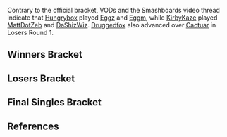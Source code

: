 {{SetGame|melee}}{{DISPLAYTITLE:Apex 2012: ''Melee''}}
{{tabs game
|basepage=Apex/2012
|melee=true
|brawl=true
|64=true
}}
{{tabs static
|name1=Overview
|link1=Apex/2012/Melee
|name2=Singles Bracket
|link2=Apex/2012/Melee/Singles Bracket
|name3=Doubles Bracket
|link3=Apex/2012/Melee/Doubles Bracket
|This=2
}}

Contrary to the official bracket, VODs and the Smashboards video thread indicate that [[Hungrybox]] played [[Eggz]] and [[Eggm]], while [[KirbyKaze]] played [[MattDotZeb]] and [[DaShizWiz]]. [[Druggedfox]] also advanced over [[Cactuar]] in Losers Round 1.

==Winners Bracket==
{{64DEWBracketA
|tourneylink=Apex/2012/Melee
|tourneyname=Apex 2012
|r1m1p1=Armada |r1m1p1flag=se |r1m1p1score={{win}} |r1m1win=1
|r1m1p2=Stabbedbyanipple |r1m1p2flag=us |r1m1p2score=
|r1m2p1=Bladewise |r1m2p1flag=us |r1m2p1score= |r1m2win=2
|r1m2p2=S2J |r1m2p2flag=us |r1m2p2score={{win}}
|r1m3p1=Plup |r1m3p1flag=us |r1m3p1score= |r1m3win=2
|r1m3p2=Reno |r1m3p2flag=us |r1m3p2score={{win}}

|r1m4p1=VaNz |r1m4p1flag=us |r1m4p1score=2 |r1m4win=1
|r1m4p2=Cyrain |r1m4p2flag=us |r1m4p2score=0
|r1m4p1char1=peach |r1m4p2char1=fox |r1m4p1stock1=2 |r1m4p2stock1=0 |r1m4win1=1 |r1m4stage1=Battlefield
|r1m4p1char2=peach |r1m4p2char2=fox |r1m4p1stock2=1 |r1m4p2stock2=0 |r1m4win2=1 |r1m4stage2=Battlefield
|r1m4details={{BracketMatchDetails|preview=|lrthread=|interview=|recap=|comment=|live=|vod=https://youtu.be/39dqirx8vP8}}

|r1m5p1=Shroomed |r1m5p1flag=us |r1m5p1score=2 |r1m5win=1
|r1m5p2=Teczero |r1m5p2flag=us |r1m5p2score=0
|r1m5p1char1=doc |r1m5p2char1=sheik |r1m5p1stock1=2 |r1m5p2stock1=0 |r1m5win1=1 |r1m5stage1=Yoshi's Story
|r1m5p1char2=doc |r1m5p2char2=sheik |r1m5p1stock2=1 |r1m5p2stock2=0 |r1m5win2=1 |r1m5stage2=Dream Land
|r1m5details={{BracketMatchDetails|preview=|lrthread=|interview=|recap=|comment=|live=|vod=https://youtu.be/gkNNPj_M_Ec}}

|r1m6p1=Azen |r1m6p1flag=us |r1m6p1score=1 |r1m6win=2
|r1m6p2=IB |r1m6p2flag=ca |r1m6p2score=2
|r1m6p1char1= |r1m6p2char1= |r1m6p1stock1= |r1m6p2stock1= |r1m6win1=2 |r1m6stage1=Unknown
|r1m6p1char2=sheik |r1m6p2char2=marth |r1m6p1stock2=1 |r1m6p2stock2=0 |r1m6win2=1 |r1m6stage2=Pokémon Stadium
|r1m6p1char3=sheik |r1m6p2char3=falco |r1m6p1stock3=0 |r1m6p2stock3=2 |r1m6win3=2 |r1m6stage3=Fountain of Dreams
|r1m6details={{BracketMatchDetails|preview=|lrthread=|interview=|recap=|comment=First game was not recorded.|live=|vod=https://youtu.be/oRa4fphzYJk}}

|r1m7p1=Linguini |r1m7p1flag=us |r1m7p1score=0 |r1m7win=2
|r1m7p2=KoreanDJ |r1m7p2flag=us |r1m7p2score=2
|r1m7p1char1=ganon |r1m7p2char1=sheik |r1m7p1stock1=0 |r1m7p2stock1=1 |r1m7win1=2 |r1m7stage1=Battlefield
|r1m7p1char2=ganon |r1m7p2char2=sheik |r1m7p1stock2=0 |r1m7p2stock2=1 |r1m7win2=2 |r1m7stage2=Yoshi's Story
|r1m7details={{BracketMatchDetails|preview=|lrthread=|interview=|recap=|comment=|live=|vod=https://youtu.be/1-zg6PgSheY}}

|r1m8p1=Axe |r1m8p1flag=us |r1m8p1score=1 |r1m8win=2
|r1m8p2=StricNYN3 |r1m8p2flag=us |r1m8p2score=2
|r1m8p1char1=pikachu |r1m8p2char1=falco |r1m8p1stock1=0 |r1m8p2stock1=1 |r1m8win1=2 |r1m8stage1=Battlefield
|r1m8p1char2=pikachu |r1m8p2char2=falco |r1m8p1stock2=2 |r1m8p2stock2=0 |r1m8win2=1 |r1m8stage2=Dream Land
|r1m8p1char3=pikachu |r1m8p2char3=falco |r1m8p1stock3=0 |r1m8p2stock3=2 |r1m8win3=2 |r1m8stage3=Battlefield
|r1m8details={{BracketMatchDetails|preview=|lrthread=|interview=|recap=|comment=|live=|vod=https://youtu.be/JbnexJgv0Vg|vod2=https://youtu.be/Q4Qgk0bPDb4}}

|r1m9p1=SFAT |r1m9p1flag=us |r1m9p1score={{win}} |r1m9win=1
|r1m9p2=Ravenlord |r1m9p2flag= |r1m9p2score=
|r1m10p1=ChuDat |r1m10p1flag=us |r1m10p1score={{win}} |r1m10win=1
|r1m10p2=th0rn |r1m10p2flag=us |r1m10p2score=

|r1m11p1=Westballz |r1m11p1flag=us |r1m11p1score=1 |r1m11win=2
|r1m11p2=Silent Wolf |r1m11p2flag=us |r1m11p2score=2
|r1m11p1char1=falco |r1m11p2char1=fox |r1m11p1stock1=1 |r1m11p2stock1=0 |r1m11win1=1 |r1m11stage1=Yoshi's Story
|r1m11p1char2=falco |r1m11p2char2=fox |r1m11p1stock2=0 |r1m11p2stock2=2 |r1m11win2=2 |r1m11stage2=Yoshi's Story
|r1m11p1char3=falco |r1m11p2char3=fox |r1m11p1stock3=0 |r1m11p2stock3=2 |r1m11win3=2 |r1m11stage3=Dream Land
|r1m11details={{BracketMatchDetails|preview=|lrthread=|interview=|recap=|comment=|live=|vod=https://youtu.be/mLlhtE5JFWs}}

|r1m12p1=Dr. PeePee |r1m12p1flag=us |r1m12p1score={{win}} |r1m12win=1
|r1m12p2=Zoso |r1m12p2flag=us |r1m12p2score=

|r1m13p1=Mew2King |r1m13p1flag=us |r1m13p1score=2 |r1m13win=1
|r1m13p2=Ambix |r1m13p2flag=us |r1m13p2score=0
|r1m13p1char1=marth |r1m13p2char1=peach |r1m13p1stock1=2 |r1m13p2stock1=0 |r1m13win1=1 |r1m13stage1=Fountain of Dreams
|r1m13p1char2=sheik |r1m13p2char2=peach |r1m13p1stock2=3 |r1m13p2stock2=0 |r1m13win2=1 |r1m13stage2=Final Destination
|r1m13details={{BracketMatchDetails|preview=|lrthread=|interview=|recap=|comment=|live=|vod=https://youtu.be/yl_LNzs2Y4Q}}

|r1m14p1=Leffen |r1m14p1flag=se |r1m14p1score=2 |r1m14win=1
|r1m14p2=Darrell |r1m14p2flag=us |r1m14p2score=0
|r1m14p1char1=fox |r1m14p2char1=samus |r1m14p1stock1= |r1m14p2stock1= |r1m14win1=1 |r1m14stage1=Unknown
|r1m14p1char2=fox |r1m14p2char2=samus |r1m14p1stock2=1 |r1m14p2stock2=0 |r1m14win2=1 |r1m14stage2=Dream Land
|r1m14details={{BracketMatchDetails|preview=|lrthread=|interview=|recap=|comment=First game was not recorded.|live=|vod=https://youtu.be/ZmSi1IvJm1I}}

|r1m15p1=Wobbles |r1m15p1flag=us |r1m15p1score={{win}} |r1m15win=1
|r1m15p2=Unknown522 |r1m15p2flag=ca |r1m15p2score=
|r1m16p1=Darc |r1m16p1flag=us |r1m16p1score={{win}} |r1m16win=1
|r1m16p2=HugS |r1m16p2flag=us |r1m16p2score=

|r1m17p1=Amsah |r1m17p1flag=nl |r1m17p1score={{win}} |r1m17win=1
|r1m17p2=Weon-X |r1m17p2flag=cl |r1m17p2score=
|r1m18p1=MacD |r1m18p1flag=us |r1m18p1score={{win}} |r1m18win=1
|r1m18p2=Swiftbass |r1m18p2flag=us |r1m18p2score=
|r1m19p1=Zhu |r1m19p1flag=us |r1m19p1score={{win}} |r1m19win=1
|r1m19p2=Vist |r1m19p2flag=us |r1m19p2score=
|r1m20p1=Redd |r1m20p1flag=us |r1m20p1score= |r1m20win=2
|r1m20p2=Hax |r1m20p2flag=us |r1m20p2score={{win}}

|r1m21p1=Hungrybox |r1m21p1flag=us |r1m21p1score=2 |r1m21win=1
|r1m21p2=Eggz |r1m21p2flag=us |r1m21p2score=0
|r1m21p1char1=jigglypuff |r1m21p2char1=fox |r1m21p1stock1=3 |r1m21p2stock1=0 |r1m21win1=1 |r1m21stage1=Battlefield
|r1m21p1char2=jigglypuff |r1m21p2char2=fox |r1m21p1stock2=3 |r1m21p2stock2=0 |r1m21win2=1 |r1m21stage2=Yoshi's Story
|r1m21details={{BracketMatchDetails|preview=|lrthread=|interview=|recap=|comment=|live=|vod=https://youtu.be/iaXEtzDDGzs}}

|r1m22p1=Eggm |r1m22p1flag=us |r1m22p1score={{win}} |r1m22win=1
|r1m22p2=Tang |r1m22p2flag=us |r1m22p2score=

|r1m23p1=HBK |r1m23p1flag=us |r1m23p1score=1 |r1m23win=2
|r1m23p2=DaShizWiz |r1m23p2flag=us |r1m23p2score=2
|r1m23p1char1=marth |r1m23p2char1=falco |r1m23p1stock1=1 |r1m23p2stock1=0 |r1m23win1=1 |r1m23stage1=Fountain of Dreams
|r1m23p1char2=marth |r1m23p2char2=falco |r1m23p1stock2=0 |r1m23p2stock2=1 |r1m23win2=2 |r1m23stage2=Pokémon Stadium
|r1m23p1char3=marth |r1m23p2char3=falco |r1m23p1stock3=0 |r1m23p2stock3=1 |r1m23win3=2 |r1m23stage3=Final Destination
|r1m23details={{BracketMatchDetails|preview=|lrthread=|interview=|recap=|comment=|live=|vod=https://youtu.be/YW1IucF8kX4}}

|r1m24p1=KirbyKaze |r1m24p1flag=ca |r1m24p1score={{win}} |r1m24win=1
|r1m24p2=MattDotZeb |r1m24p2flag=us |r1m24p2score=

|r1m25p1=Jman |r1m25p1flag=us |r1m25p1score= |r1m25win=2
|r1m25p2=Chillindude |r1m25p2flag=us |r1m25p2score={{win}}

|r1m26p1=Kage |r1m26p1flag=ca |r1m26p1score=2 |r1m26win=1
|r1m26p2=PC Chris |r1m26p2flag=us |r1m26p2score=1
|r1m26p1char1=ganon |r1m26p2char1=fox |r1m26p1stock1=2 |r1m26p2stock1=0 |r1m26win1=1 |r1m26stage1=Dream Land
|r1m26p1char2=ganon |r1m26p2char2=fox |r1m26p1stock2=0 |r1m26p2stock2=3 |r1m26win2=2 |r1m26stage2=Pokémon Stadium
|r1m26p1char3=ganon |r1m26p2char3=fox |r1m26p1stock3=2 |r1m26p2stock3=0 |r1m26win3=1 |r1m26stage3=Yoshi's Story
|r1m26details={{BracketMatchDetails|preview=|lrthread=|interview=|recap=|comment=|live=|vod=https://youtu.be/QunSvxDx9H4}}

|r1m27p1=Lovage |r1m27p1flag=us |r1m27p1score=2 |r1m27win=1
|r1m27p2=Druggedfox |r1m27p2flag=us |r1m27p2score=1
|r1m27p1char1=fox |r1m27p2char1=fox |r1m27p1stock1=0 |r1m27p2stock1=1 |r1m27win1=2 |r1m27stage1=Yoshi's Story
|r1m27p1char2=fox |r1m27p2char2=fox |r1m27p1stock2=2 |r1m27p2stock2=0 |r1m27win2=1 |r1m27stage2=Pokémon Stadium
|r1m27p1char3=fox |r1m27p2char3=fox |r1m27p1stock3=3 |r1m27p2stock3=0 |r1m27win3=1 |r1m27stage3=Battlefield
|r1m27details={{BracketMatchDetails|preview=|lrthread=|interview=|recap=|comment=|live=|vod=https://youtu.be/aAOjF1MMOLY}}

|r1m28p1=Javi |r1m28p1flag=mx |r1m28p1score=2 |r1m28win=1
|r1m28p2=Cactuar |r1m28p2flag=us |r1m28p2score=1
|r1m28p1char1=fox |r1m28p2char1=marth |r1m28p1stock1=0 |r1m28p2stock1=1 |r1m28win1=2 |r1m28stage1=Fountain of Dreams
|r1m28p1char2=fox |r1m28p2char2=marth |r1m28p1stock2=3 |r1m28p2stock2=0 |r1m28win2=1 |r1m28stage2=Pokémon Stadium
|r1m28p1char3=fox |r1m28p2char3=fox |r1m28p1stock3=1 |r1m28p2stock3=0 |r1m28win3=1 |r1m28stage3=Dream Land
|r1m28details={{BracketMatchDetails|preview=|lrthread=|interview=|recap=|comment=|live=|vod=https://youtu.be/M6iU6WiSaNc}}

|r1m29p1=Tope |r1m29p1flag=us |r1m29p1score=2 |r1m29win=1
|r1m29p2=Tai |r1m29p2flag=us |r1m29p2score=1
|r1m29p1char1=sheik |r1m29p2char1=marth |r1m29p1stock1=0 |r1m29p2stock1=1 |r1m29win1=2 |r1m29stage1=Fountain of Dreams
|r1m29p1char2=sheik |r1m29p2char2=marth |r1m29p1stock2=1 |r1m29p2stock2=0 |r1m29win2=1 |r1m29stage2=Fountain of Dreams
|r1m29p1char3=sheik |r1m29p2char3=marth |r1m29p1stock3=3 |r1m29p2stock3=0 |r1m29win3=1 |r1m29stage3=Yoshi's Story
|r1m29details={{BracketMatchDetails|preview=|lrthread=|interview=|recap=|comment=|live=|vod=https://youtu.be/ryhMd_R_dxQ}}

|r1m30p1=Colbol |r1m30p1flag=us |r1m30p1score= |r1m30win=2
|r1m30p2=PewPewU |r1m30p2flag=us |r1m30p2score={{win}}
|r1m31p1=Sol |r1m31p1flag=us |r1m31p1score= |r1m31win=2
|r1m31p2=Ice |r1m31p2flag=de |r1m31p2score={{win}}
|r1m32p1=Mango |r1m32p1flag=us |r1m32p1score={{win}} |r1m32win=1
|r1m32p2=Vudujin |r1m32p2flag=us |r1m32p2score=

|r2m1p1=Armada |r2m1p1flag=se |r2m1p1score=2 |r2m1win=1
|r2m1p2=S2J |r2m1p2flag=us |r2m1p2score=0
|r2m1p1char1=peach |r2m1p2char1=cf |r2m1p1stock1=1 |r2m1p2stock1=0 |r2m1win1=1 |r2m1stage1=Dream Land
|r2m1p1char2=peach |r2m1p2char2=cf |r2m1p1stock2=3 |r2m1p2stock2=0 |r2m1win2=1 |r2m1stage2=Battlefield
|r2m1details={{BracketMatchDetails|preview=|lrthread=|interview=|recap=|comment=|live=|vod=https://youtu.be/c3YJpIH63cc}}

|r2m2p1=Reno |r2m2p1flag=us |r2m2p1score= |r2m2win=2
|r2m2p2=VaNz |r2m2p2flag=us |r2m2p2score={{win}}

|r2m3p1=Shroomed |r2m3p1flag=us |r2m3p1score=2 |r2m3win=1
|r2m3p2=IB |r2m3p2flag=ca |r2m3p2score=0
|r2m3p1char1=doc |r2m3p2char1=marth |r2m3p1stock1=2 |r2m3p2stock1=0 |r2m3win1=1 |r2m3stage1=Yoshi's Story
|r2m3p1char2=doc |r2m3p2char2=marth |r2m3p1stock2=2 |r2m3p2stock2=0 |r2m3win2=1 |r2m3stage2=Yoshi's Story
|r2m3details={{BracketMatchDetails|preview=|lrthread=|interview=|recap=|comment=|live=|vod=https://youtu.be/Lz3YXlYQVtg}}

|r2m4p1=KoreanDJ |r2m4p1flag=us |r2m4p1score=2 |r2m4win=1
|r2m4p2=StricNYN3 |r2m4p2flag=us |r2m4p2score=0
|r2m4p1char1=marth |r2m4p2char1=falco |r2m4p1stock1=1 |r2m4p2stock1=0 |r2m4win1=1 |r2m4stage1=Battlefield
|r2m4p1char2=marth |r2m4p2char2=falco |r2m4p1stock2=2 |r2m4p2stock2=0 |r2m4win2=1 |r2m4stage2=Yoshi's Story
|r2m4details={{BracketMatchDetails|preview=|lrthread=|interview=|recap=|comment=|live=|vod=https://youtu.be/qgUP2rCRBM0}}

|r2m5p1=SFAT |r2m5p1flag=us |r2m5p1score=2 |r2m5win=1
|r2m5p2=ChuDat |r2m5p2flag=us |r2m5p2score=1
|r2m5p1char1=fox |r2m5p2char1=ic |r2m5p1stock1=0 |r2m5p2stock1=1 |r2m5win1=2 |r2m5stage1=Dream Land
|r2m5p1char2=fox |r2m5p2char2=ic |r2m5p1stock2=2 |r2m5p2stock2=0 |r2m5win2=1 |r2m5stage2=Dream Land
|r2m5p1char3=fox |r2m5p2char3=ic |r2m5p1stock3=1 |r2m5p2stock3=0 |r2m5win3=1 |r2m5stage3=Pokémon Stadium
|r2m5details={{BracketMatchDetails|preview=|lrthread=|interview=|recap=|comment=|live=|vod=https://youtu.be/ZzNHQfg-7bI}}

|r2m6p1=Silent Wolf |r2m6p1flag=us |r2m6p1score=0 |r2m6win=2
|r2m6p2=Dr. PeePee |r2m6p2flag=us |r2m6p2score=2
|r2m6p1char1=fox |r2m6p2char1=falco |r2m6p1stock1=0 |r2m6p2stock1=1 |r2m6win1=2 |r2m6stage1=Yoshi's Story
|r2m6p1char2=fox |r2m6p2char2=falco |r2m6p1stock2=0 |r2m6p2stock2=2 |r2m6win2=2 |r2m6stage2=Yoshi's Story
|r2m6details={{BracketMatchDetails|preview=|lrthread=|interview=|recap=|comment=|live=|vod=https://youtu.be/xsD6YkvfIlc}}

|r2m7p1=Mew2King |r2m7p1flag=us |r2m7p1score=2 |r2m7win=1
|r2m7p2=Leffen |r2m7p2flag=se |r2m7p2score=1
|r2m7p1char1=sheik |r2m7p2char1=fox |r2m7p1stock1=0 |r2m7p2stock1=1 |r2m7win1=2 |r2m7stage1=Yoshi's Story
|r2m7p1char2=marth |r2m7p2char2=fox |r2m7p1stock2=2 |r2m7p2stock2=0 |r2m7win2=1 |r2m7stage2=Fountain of Dreams
|r2m7p1char3=sheik |r2m7p2char3=fox |r2m7p1stock3=1 |r2m7p2stock3=0 |r2m7win3=1 |r2m7stage3=Dream Land
|r2m7details={{BracketMatchDetails|preview=|lrthread=|interview=|recap=|comment=|live=|vod=https://youtu.be/-Ty9RgrjXsk}}

|r2m8p1=Wobbles |r2m8p1flag=us |r2m8p1score=2 |r2m8win=1
|r2m8p2=Darc |r2m8p2flag=us |r2m8p2score=1
|r2m8p1char1=ic |r2m8p2char1=jigglypuff |r2m8p1stock1=0 |r2m8p2stock1=1 |r2m8win1=2 |r2m8stage1=Fountain of Dreams
|r2m8p1char2=ic |r2m8p2char2=jigglypuff |r2m8p1stock2=2 |r2m8p2stock2=0 |r2m8win2=1 |r2m8stage2=Final Destination
|r2m8p1char3=ic |r2m8p2char3=jigglypuff |r2m8p1stock3=1 |r2m8p2stock3=0 |r2m8win3=1 |r2m8stage3=Dream Land
|r2m8details={{BracketMatchDetails|preview=|lrthread=|interview=|recap=|comment=|live=|vod=https://youtu.be/2yOIH5qvDW4}}

|r2m9p1=Amsah |r2m9p1flag=nl |r2m9p1score=0 |r2m9win=2
|r2m9p2=MacD |r2m9p2flag=us |r2m9p2score=2
|r2m9p1char1=sheik |r2m9p2char1=peach |r2m9p1stock1=0 |r2m9p2stock1=1 |r2m9win1=2 |r2m9stage1=Yoshi's Story
|r2m9p1char2=sheik |r2m9p2char2=peach |r2m9p1stock2=0 |r2m9p2stock2=1 |r2m9win2=2 |r2m9stage2=Pokémon Stadium
|r2m9details={{BracketMatchDetails|preview=|lrthread=|interview=|recap=|comment=|live=|vodgame1=https://youtu.be/ZtSqoA70MvM|vodgame2=https://youtu.be/AfMmIWDHqJw}}

|r2m10p1=Zhu |r2m10p1flag=us |r2m10p1score=2 |r2m10win=1
|r2m10p2=Hax |r2m10p2flag=us |r2m10p2score=1
|r2m10p1char1=falco |r2m10p2char1=cf |r2m10p1stock1=0 |r2m10p2stock1=1 |r2m10win1=2 |r2m10stage1=Battlefield
|r2m10p1char2=falco |r2m10p2char2=cf |r2m10p1stock2=1 |r2m10p2stock2=0 |r2m10win2=1 |r2m10stage2=Battlefield
|r2m10p1char3=falco |r2m10p2char3=cf |r2m10p1stock3=2 |r2m10p2stock3=0 |r2m10win3=1 |r2m10stage3=Battlefield
|r2m10details={{BracketMatchDetails|preview=|lrthread=|interview=|recap=|comment=|live=|vod=https://youtu.be/uQOWgoakee8|vod2=https://youtu.be/epIs-cukUyI}}

|r2m11p1=Hungrybox |r2m11p1flag=us |r2m11p1score={{win}} |r2m11win=1
|r2m11p2=Eggm |r2m11p2flag=us |r2m11p2score=

|r2m12p1=DaShizWiz |r2m12p1flag=us |r2m12p1score=0 |r2m12win=2
|r2m12p2=KirbyKaze |r2m12p2flag=ca |r2m12p2score=2
|r2m12p1char1=falco |r2m12p2char1=sheik |r2m12p1stock1=0 |r2m12p2stock1=1 |r2m12win1=2 |r2m12stage1=Yoshi's Story
|r2m12p1char2=falco |r2m12p2char2=sheik |r2m12p1stock2=0 |r2m12p2stock2=3 |r2m12win2=2 |r2m12stage2=Pokémon Stadium
|r2m12details={{BracketMatchDetails|preview=|lrthread=|interview=|recap=|comment=|live=|vod=https://youtu.be/bVLdAK2p2c8}}

|r2m13p1=Chillindude |r2m13p1flag=us |r2m13p1score=2 |r2m13win=1
|r2m13p2=Kage |r2m13p2flag=ca |r2m13p2score=0
|r2m13p1char1=fox |r2m13p2char1=ganon |r2m13p1stock1=1 |r2m13p2stock1=0 |r2m13win1=1 |r2m13stage1=Battlefield
|r2m13p1char2=fox |r2m13p2char2=ganon |r2m13p1stock2=2 |r2m13p2stock2=0 |r2m13win2=1 |r2m13stage2=Battlefield
|r2m13details={{BracketMatchDetails|preview=|lrthread=|interview=|recap=|comment=|live=|vod=https://youtu.be/LZWYY5aTmQI}}

|r2m14p1=Lovage |r2m14p1flag=us |r2m14p1score=2 |r2m14win=1
|r2m14p2=Javi |r2m14p2flag=mx |r2m14p2score=0
|r2m14p1char1=fox |r2m14p2char1=fox |r2m14p1stock1=1 |r2m14p2stock1=0 |r2m14win1=1 |r2m14stage1=Yoshi's Story
|r2m14p1char2=fox |r2m14p2char2=fox |r2m14p1stock2=2 |r2m14p2stock2=0 |r2m14win2=1 |r2m14stage2=Dream Land
|r2m14details={{BracketMatchDetails|preview=|lrthread=|interview=|recap=|comment=|live=|vod=https://youtu.be/_C9i7aQDW-0}}

|r2m15p1=Tope |r2m15p1flag=us |r2m15p1score={{win}} |r2m15win=1
|r2m15p2=PewPewU |r2m15p2flag=us |r2m15p2score=

|r2m16p1=Ice |r2m16p1flag=de |r2m16p1score=0 |r2m16win=2
|r2m16p2=Mango |r2m16p2flag=us |r2m16p2score=2
|r2m16p1char1=marth |r2m16p2char1=falco |r2m16p1stock1=0 |r2m16p2stock1=2 |r2m16win1=2 |r2m16stage1=Yoshi's Story
|r2m16p1char2=marth |r2m16p2char2=falco |r2m16p1stock2=0 |r2m16p2stock2=1 |r2m16win2=2 |r2m16stage2=Yoshi's Story
|r2m16details={{BracketMatchDetails|preview=|lrthread=|interview=|recap=|comment=|live=|vod=https://youtu.be/UFtwcZU2LxY}}

|r3m1p1=Armada |r3m1p1flag=se |r3m1p1score=2 |r3m1win=1
|r3m1p2=VaNz |r3m1p2flag=us |r3m1p2score=1
|r3m1p1char1=peach |r3m1p2char1=peach |r3m1p1stock1=0 |r3m1p2stock1=1 |r3m1win1=2 |r3m1stage1=Dream Land
|r3m1p1char2=peach |r3m1p2char2=peach |r3m1p1stock2=1 |r3m1p2stock2=0 |r3m1win2=1 |r3m1stage2=Battlefield
|r3m1p1char3=peach |r3m1p2char3=peach |r3m1p1stock3=3 |r3m1p2stock3=0 |r3m1win3=1 |r3m1stage3=Final Destination
|r3m1details={{BracketMatchDetails|preview=|lrthread=|interview=|recap=|comment=|live=|vod=https://youtu.be/giPI3zU0kAs|vod2=https://youtu.be/hsR67O-D1-Q}}

|r3m2p1=Shroomed |r3m2p1flag=us |r3m2p1score=2 |r3m2win=1
|r3m2p2=KoreanDJ |r3m2p2flag=us |r3m2p2score=0
|r3m2p1char1=doc |r3m2p2char1=marth |r3m2p1stock1=2 |r3m2p2stock1=0 |r3m2win1=1 |r3m2stage1=Final Destination
|r3m2p1char2=doc |r3m2p2char2=sheik |r3m2p1stock2=1 |r3m2p2stock2=0 |r3m2win2=1 |r3m2stage2=Yoshi's Story
|r3m2details={{BracketMatchDetails|preview=|lrthread=|interview=|recap=|comment=|live=|vod=https://youtu.be/08OdMvPe-Kk}}

|r3m3p1=SFAT |r3m3p1flag=us |r3m3p1score=0 |r3m3win=2
|r3m3p2=Dr. PeePee |r3m3p2flag=us |r3m3p2score=2
|r3m3p1char1=fox |r3m3p2char1=falco |r3m3p1stock1=0 |r3m3p2stock1=2 |r3m3win1=2 |r3m3stage1=Fountain of Dreams
|r3m3p1char2=fox |r3m3p2char2=falco |r3m3p1stock2=0 |r3m3p2stock2=2 |r3m3win2=2 |r3m3stage2=Fountain of Dreams
|r3m3details={{BracketMatchDetails|preview=|lrthread=|interview=|recap=|comment=|live=|vod=https://youtu.be/1qtg-RPITsQ}}

|r3m4p1=Mew2King |r3m4p1flag=us |r3m4p1score=0 |r3m4win=2
|r3m4p2=Wobbles |r3m4p2flag=us |r3m4p2score=2
|r3m4p1char1=fox |r3m4p2char1=ic |r3m4p1stock1=0 |r3m4p2stock1=2 |r3m4win1=2 |r3m4stage1=Final Destination
|r3m4p1char2=peach |r3m4p2char2=ic |r3m4p1stock2=0 |r3m4p2stock2=1 |r3m4win2=2 |r3m4stage2=Final Destination
|r3m4details={{BracketMatchDetails|preview=|lrthread=|interview=|recap=|comment=|live=|vod=https://youtu.be/nlE22Gk_bl0}}

|r3m5p1=MacD |r3m5p1flag=us |r3m5p1score=2 |r3m5win=1
|r3m5p2=Zhu |r3m5p2flag=us |r3m5p2score=1
|r3m5p1char1=peach |r3m5p2char1=fox |r3m5p1stock1=1 |r3m5p2stock1=0 |r3m5win1=1 |r3m5stage1=Yoshi's Story
|r3m5p1char2=peach |r3m5p2char2=fox |r3m5p1stock2=0 |r3m5p2stock2=1 |r3m5win2=2 |r3m5stage2=Battlefield
|r3m5p1char3=peach |r3m5p2char3=fox |r3m5p1stock3=1 |r3m5p2stock3=0 |r3m5win3=1 |r3m5stage3=Fountain of Dreams
|r3m5details={{BracketMatchDetails|preview=|lrthread=|interview=|recap=|comment=|live=|vod=https://youtu.be/yoeeZJjeK0o}}

|r3m6p1=Hungrybox |r3m6p1flag=us |r3m6p1score=1 |r3m6win=2
|r3m6p2=KirbyKaze |r3m6p2flag=ca |r3m6p2score=2
|r3m6p1char1=jigglypuff |r3m6p2char1=sheik |r3m6p1stock1=0 |r3m6p2stock1=1 |r3m6win1=2 |r3m6stage1=Final Destination
|r3m6p1char2=jigglypuff |r3m6p2char2=sheik |r3m6p1stock2=2 |r3m6p2stock2=0 |r3m6win2=1 |r3m6stage2=Dream Land
|r3m6p1char3=jigglypuff |r3m6p2char3=sheik |r3m6p1stock3=0 |r3m6p2stock3=2 |r3m6win3=2 |r3m6stage3=Battlefield
|r3m6details={{BracketMatchDetails|preview=|lrthread=|interview=|recap=|comment=|live=|vodgame1=https://youtu.be/KNskQypmNk8|vodgame2=https://youtu.be/J1_oJSSyrMM|vodgame3=https://youtu.be/i9EqbCZAtrA}}

|r3m7p1=Chillindude |r3m7p1flag=us |r3m7p1score=0 |r3m7win=2
|r3m7p2=Lovage |r3m7p2flag=us |r3m7p2score=2
|r3m7p1char1=fox |r3m7p2char1=fox |r3m7p1stock1=0 |r3m7p2stock1=2 |r3m7win1=2 |r3m7stage1=Dream Land
|r3m7p1char2=fox |r3m7p2char2=fox |r3m7p1stock2=0 |r3m7p2stock2=1 |r3m7win2=2 |r3m7stage2=Pokémon Stadium
|r3m7details={{BracketMatchDetails|preview=|lrthread=|interview=|recap=|comment=|live=|vod=https://youtu.be/Yolml_57aVw}}

|r3m8p1=Tope |r3m8p1flag=us |r3m8p1score=0 |r3m8win=2
|r3m8p2=Mango |r3m8p2flag=us |r3m8p2score=2
|r3m8p1char1=sheik |r3m8p2char1=falco |r3m8p1stock1=0 |r3m8p2stock1=2 |r3m8win1=2 |r3m8stage1=Dream Land
|r3m8p1char2=sheik |r3m8p2char2=falco |r3m8p1stock2=0 |r3m8p2stock2=2 |r3m8win2=2 |r3m8stage2=Dream Land
|r3m8details={{BracketMatchDetails|preview=|lrthread=|interview=|recap=|comment=|live=|vod=https://youtu.be/QFAHHNIhNec}}

|r4m1p1=Armada |r4m1p1flag=se |r4m1p1score=2
|r4m1p2=Shroomed |r4m1p2flag=us |r4m1p2score=1
|r4m1win=1
|r4m1p1char1=peach |r4m1p2char1=dr mario |r4m1p1stock1=2 |r4m1p2stock1=0 |r4m1win1=1 |r4m1stage1=Battlefield
|r4m1p1char2=peach |r4m1p2char2=dr mario |r4m1p1stock2=0 |r4m1p2stock2=1 |r4m1win2=2 |r4m1stage2=Pokémon Stadium
|r4m1p1char3=peach |r4m1p2char3=dr mario |r4m1p1stock3=1 |r4m1p2stock3=0 |r4m1win3=1 |r4m1stage3=Final Destination
|r4m1finished=true
|r4m1details={{BracketMatchDetails|vod=https://www.youtube.com/watch?v=oNfmToIOZZo}}

|r4m2p1=Dr. PeePee |r4m2p1flag=us |r4m2p1score=2
|r4m2p2=Wobbles |r4m2p2flag=us |r4m2p2score=0
|r4m2win=1
|r4m2p1char1=falco |r4m2p2char1=ice climbers |r4m2p1stock1=2 |r4m2p2stock1=0 |r4m2win1=1 |r4m2stage1=Final Destination
|r4m2p1char2=falco |r4m2p2char2=ice climbers |r4m2p1stock2=3 |r4m2p2stock2=0 |r4m2win2=1 |r4m2stage2=Fountain of Dreams
|r4m2finished=true
|r4m2details={{BracketMatchDetails|vod=https://www.youtube.com/watch?v=yAEXnj2B0dc}}

|r4m3p1=MacD |r4m3p1flag=us |r4m3p1score=1
|r4m3p2=KirbyKaze |r4m3p2flag=ca |r4m3p2score=2
|r4m3win=2
|r4m3p1char1=peach |r4m3p2char1=sheik |r4m3p1stock1=1 |r4m3p2stock1=0 |r4m3win1=1 |r4m3stage1=Final Destination
|r4m3p1char2=peach |r4m3p2char2=sheik |r4m3p1stock2=0 |r4m3p2stock2=2 |r4m3win2=2 |r4m3stage2=Final Destination
|r4m3p1char3=peach |r4m3p2char3=sheik |r4m3p1stock3=0 |r4m3p2stock3=2 |r4m3win3=2 |r4m3stage3=Yoshi's Story
|r4m3finished=true
|r4m3details={{BracketMatchDetails|vod=https://www.youtube.com/watch?v=vzYICkmoLYk}}

|r4m4p1=Lovage |r4m4p1flag=us |r4m4p1score=
|r4m4p2=Mango |r4m4p2flag=us |r4m4p2score={{win}}
|r4m4win=2

|r5m1p1=Armada |r5m1p1flag=se |r5m1p1score=3
|r5m1p2=Dr. PeePee |r5m1p2flag=us |r5m1p2score=1
|r5m1win=1
|r5m1p1char1=peach |r5m1p2char1=falco |r5m1p1stock1=2 |r5m1p2stock1=0 |r5m1win1=1 |r5m1stage1=Yoshi's Story
|r5m1p1char2=peach |r5m1p2char2=falco |r5m1p1stock2=0 |r5m1p2stock2=1 |r5m1win2=2 |r5m1stage2=Pokémon Stadium
|r5m1p1char3=peach |r5m1p2char3=falco |r5m1p1stock3=2 |r5m1p2stock3=0 |r5m1win3=1 |r5m1stage3=Final Destination
|r5m1p1char4=peach |r5m1p2char4=falco |r5m1p1stock4=1 |r5m1p2stock4=0 |r5m1win4=1 |r5m1stage4=Battlefield
|r5m1finished=true
|r5m1details={{BracketMatchDetails|vod=https://www.youtube.com/watch?v=yPqBxmFMAhg}}

|r5m2p1=KirbyKaze |r5m2p1flag=ca |r5m2p1score=0
|r5m2p2=Mango |r5m2p2flag=us |r5m2p2score=3
|r5m2win=2
|r5m2p1char1=sheik |r5m2p2char1=falco |r5m2p1stock1=0 |r5m2p2stock1=2 |r5m2win1=2 |r5m2stage1=Battlefield
|r5m2p1char2=sheik |r5m2p2char2=falco |r5m2p1stock2=0 |r5m2p2stock2=2 |r5m2win2=2 |r5m2stage2=Battlefield
|r5m2p1char3=sheik |r5m2p2char3=falco |r5m2p1stock3=0 |r5m2p2stock3=1 |r5m2win3=2 |r5m2stage3=Battlefield
|r5m2finished=true
|r5m2details={{BracketMatchDetails|vod=https://www.youtube.com/watch?v=qffZto0spEQ}}
}}

==Losers Bracket==
{{64DELBracketSmwA
|tourneylink=Apex/2012/Melee
|tourneyname=Apex 2012
|l1placement=49-64
|l2placement=33-48
|l3placement=25-32
|l4placement=17-24
|l5placement=13-16
|l6placement=9-12
|l7placement=7-8
|l8placement=5-6

|l1m1p1=Stabbedbyanipple |l1m1p1flag=us |l1m1p1score= |l1m1win=2
|l1m1p2=Bladewise |l1m1p2flag=us |l1m1p2score={{win}}

|l1m2p1=Plup |l1m2p1flag=us |l1m2p1score=2 |l1m2win=1
|l1m2p2=Cyrain |l1m2p2flag=us |l1m2p2score=0
|l1m2p1char1=samus |l1m2p2char1=falco |l1m2p1stock1=3 |l1m2p2stock1=0 |l1m2win1=1 |l1m2stage1=Yoshi's Story
|l1m2p1char2=samus |l1m2p2char2=falco |l1m2p1stock2=3 |l1m2p2stock2=0 |l1m2win2=1 |l1m2stage2=Yoshi's Story
|l1m2details={{BracketMatchDetails|preview=|lrthread=|interview=|recap=|comment=|live=|vod=https://youtu.be/9NlAROlkF9k}}

|l1m3p1=Teczero |l1m3p1flag=us |l1m3p1score={{win}} |l1m3win=1
|l1m3p2=Azen |l1m3p2flag=us |l1m3p2score=

|l1m4p1=Linguini |l1m4p1flag=us |l1m4p1score=1 |l1m4win=2
|l1m4p2=Axe |l1m4p2flag=us |l1m4p2score=2
|l1m4p1char1=ganon |l1m4p2char1=pikachu |l1m4p1stock1=1 |l1m4p2stock1=0 |l1m4win1=1 |l1m4stage1=Battlefield
|l1m4p1char2=ganon |l1m4p2char2=fox |l1m4p1stock2=0 |l1m4p2stock2=2 |l1m4win2=2 |l1m4stage2=Battlefield
|l1m4p1char3=ganon |l1m4p2char3=falco |l1m4p1stock3=0 |l1m4p2stock3=1 |l1m4win3=2 |l1m4stage3=Yoshi's Story
|l1m4details={{BracketMatchDetails|preview=|lrthread=|interview=|recap=|comment=|live=|vod=https://youtu.be/zzyfRxwZiFc}}

|l1m5p1=Ravenlord |l1m5p1flag= |l1m5p1score= |l1m5win=2
|l1m5p2=th0rn |l1m5p2flag=us |l1m5p2score={{win}}
|l1m6p1=Westballz |l1m6p1flag=us |l1m6p1score={{win}} |l1m6win=1
|l1m6p2=Zoso |l1m6p2flag=us |l1m6p2score=
|l1m7p1=Ambix |l1m7p1flag=us |l1m7p1score= |l1m7win=2
|l1m7p2=Darrell |l1m7p2flag=us |l1m7p2score={{win}}
|l1m8p1=Unknown522 |l1m8p1flag=ca |l1m8p1score={{win}} |l1m8win=1
|l1m8p2=HugS |l1m8p2flag=us |l1m8p2score=
|l1m9p1=Weon-X |l1m9p1flag=cl |l1m9p1score={{win}} |l1m9win=1
|l1m9p2=Swiftbass |l1m9p2flag=us |l1m9p2score=
|l1m10p1=Vist |l1m10p1flag=us |l1m10p1score= |l1m10win=2
|l1m10p2=Redd |l1m10p2flag=us |l1m10p2score={{win}}
|l1m11p1=Eggz |l1m11p1flag=us |l1m11p1score={{win}} |l1m11win=1
|l1m11p2=Tang |l1m11p2flag=us |l1m11p2score=
|l1m12p1=HBK |l1m12p1flag=us |l1m12p1score={{win}} |l1m12win=1
|l1m12p2=MattDotZeb |l1m12p2flag=us |l1m12p2score=
|l1m13p1=Jman |l1m13p1flag=us |l1m13p1score={{win}} |l1m13win=1
|l1m13p2=PC Chris |l1m13p2flag=us |l1m13p2score=

|l1m14p1=Druggedfox |l1m14p1flag=us |l1m14p1score=2 |l1m14win=1
|l1m14p2=Cactuar |l1m14p2flag=us |l1m14p2score=0
|l1m14p1char1=fox |l1m14p2char1=marth |l1m14p1stock1=1 |l1m14p2stock1=0 |l1m14win1=1 |l1m14stage1=Battlefield
|l1m14p1char2=fox |l1m14p2char2=fox |l1m14p1stock2=1 |l1m14p2stock2=0 |l1m14win2=1 |l1m14stage2=Battlefield
|l1m14details={{BracketMatchDetails|preview=|lrthread=|interview=|recap=|comment=|live=|vod=https://youtu.be/cOw_E5sszm4}}

|l1m15p1=Tai |l1m15p1flag=us |l1m15p1score={{win}} |l1m15win=1
|l1m15p2=Colbol |l1m15p2flag=us |l1m15p2score=
|l1m16p1=Sol |l1m16p1flag=us |l1m16p1score={{win}} |l1m16win=1
|l1m16p2=Vudujin |l1m16p2flag=us |l1m16p2score=

|l2m1p1=ChuDat |l2m1p1flag=us |l2m1p1score= |l2m1win=2
|l2m1p2=Bladewise |l2m1p2flag=us |l2m1p2score={{win}}

|l2m2p1=Silent Wolf |l2m2p1flag=us |l2m2p1score=2 |l2m2win=1
|l2m2p2=Plup |l2m2p2flag=us |l2m2p2score=1
|l2m2p1char1=fox |l2m2p2char1=samus |l2m2p1stock1=0 |l2m2p2stock1=2 |l2m2win1=2 |l2m2stage1=Battlefield
|l2m2p1char2=fox |l2m2p2char2=samus |l2m2p1stock2=1 |l2m2p2stock2=0 |l2m2win2=1 |l2m2stage2=Pokémon Stadium
|l2m2p1char3=fox |l2m2p2char3=samus |l2m2p1stock3=1 |l2m2p2stock3=0 |l2m2win3=1 |l2m2stage3=Fountain of Dreams
|l2m2details={{BracketMatchDetails|preview=|lrthread=|interview=|recap=|comment=|live=|vod=https://youtu.be/98A3Fug6zus}}

|l2m3p1=Leffen |l2m3p1flag=se |l2m3p1score=0 |l2m3win=2
|l2m3p2=Teczero |l2m3p2flag=us |l2m3p2score=2
|l2m3p1char1=fox |l2m3p2char1=marth |l2m3p1stock1=0 |l2m3p2stock1=1 |l2m3win1=2 |l2m3stage1=Yoshi's Story
|l2m3p1char2=fox |l2m3p2char2=sheik |l2m3p1stock2=0 |l2m3p2stock2=1 |l2m3win2=2 |l2m3stage2=Dream Land
|l2m3details={{BracketMatchDetails|preview=|lrthread=|interview=|recap=|comment=|live=|vod=https://youtu.be/zSmtZvSczOQ}}

|l2m4p1=Darc |l2m4p1flag=us |l2m4p1score=2 |l2m4win=1
|l2m4p2=Axe |l2m4p2flag=us |l2m4p2score=0
|l2m4p1char1=jigglypuff |l2m4p2char1=yl |l2m4p1stock1=2 |l2m4p2stock1=0 |l2m4win1=1 |l2m4stage1=Dream Land
|l2m4p1char2=jigglypuff |l2m4p2char2=fox |l2m4p1stock2=2 |l2m4p2stock2=0 |l2m4win2=1 |l2m4stage2=Pokémon Stadium
|l2m4details={{BracketMatchDetails|preview=|lrthread=|interview=|recap=|comment=|live=|vod=https://youtu.be/vUVWt83DMhE}}

|l2m5p1=S2J |l2m5p1flag=us |l2m5p1score=2 |l2m5win=1
|l2m5p2=th0rn |l2m5p2flag=us |l2m5p2score=0
|l2m5p1char1=cf |l2m5p2char1=falco |l2m5p1stock1=3 |l2m5p2stock1=0 |l2m5win1=1 |l2m5stage1=Battlefield
|l2m5p1char2=cf |l2m5p2char2=falco |l2m5p1stock2=2 |l2m5p2stock2=0 |l2m5win2=1 |l2m5stage2=Pokémon Stadium
|l2m5details={{BracketMatchDetails|preview=|lrthread=|interview=|recap=|comment=|live=|vod=https://youtu.be/0ojoMDvs70I}}

|l2m6p1=Reno |l2m6p1flag=us |l2m6p1score= |l2m6win=2
|l2m6p2=Westballz |l2m6p2flag=us |l2m6p2score={{win}}

|l2m7p1=IB |l2m7p1flag=ca |l2m7p1score=2 |l2m7win=1
|l2m7p2=Darrell |l2m7p2flag=us |l2m7p2score=1
|l2m7p1char1=marth |l2m7p2char1=samus |l2m7p1stock1=1 |l2m7p2stock1=0 |l2m7win1=1 |l2m7stage1=Battlefield
|l2m7p1char2=marth |l2m7p2char2=samus |l2m7p1stock2=0 |l2m7p2stock2=1 |l2m7win2=2 |l2m7stage2=Final Destination
|l2m7p1char3=marth |l2m7p2char3=samus |l2m7p1stock3=1 |l2m7p2stock3=0 |l2m7win3=1 |l2m7stage3=Fountain of Dreams
|l2m7details={{BracketMatchDetails|preview=|lrthread=|interview=|recap=|comment=|live=|vod=https://youtu.be/ee63pGBBcKI}}

|l2m8p1=StricNYN3 |l2m8p1flag=us |l2m8p1score=1 |l2m8win=2
|l2m8p2=Unknown522 |l2m8p2flag=ca |l2m8p2score=2
|l2m8p1char1=falco |l2m8p2char1=fox |l2m8p1stock1=2 |l2m8p2stock1=0 |l2m8win1=1 |l2m8stage1=Battlefield
|l2m8p1char2=falco |l2m8p2char2=fox |l2m8p1stock2=0 |l2m8p2stock2=1 |l2m8win2=2 |l2m8stage2=Battlefield
|l2m8p1char3=falco |l2m8p2char3=fox |l2m8p1stock3=0 |l2m8p2stock3=1 |l2m8win3=2 |l2m8stage3=Final Destination
|l2m8details={{BracketMatchDetails|preview=|lrthread=|interview=|recap=|comment=|live=|vod=https://youtu.be/oZQ5R9QbKSk}}

|l2m9p1=Kage |l2m9p1flag=ca |l2m9p1score= |l2m9win=2
|l2m9p2=Weon-X |l2m9p2flag=cl |l2m9p2score={{win}}
|l2m10p1=Javi |l2m10p1flag=mx |l2m10p1score={{win}} |l2m10win=1
|l2m10p2=Redd |l2m10p2flag=us |l2m10p2score=
|l2m11p1=PewPewU |l2m11p1flag=us |l2m11p1score={{win}} |l2m11win=1
|l2m11p2=Eggz |l2m11p2flag=us |l2m11p2score=

|l2m12p1=Ice |l2m12p1flag=de |l2m12p1score=1 |l2m12win=2
|l2m12p2=HBK |l2m12p2flag=us |l2m12p2score=2
|l2m12p1char1=sheik |l2m12p2char1=marth |l2m12p1stock1=2 |l2m12p2stock1=0 |l2m12win1=1 |l2m12stage1=Final Destination
|l2m12p1char2=sheik |l2m12p2char2=marth |l2m12p1stock2=0 |l2m12p2stock2=1 |l2m12win2=2 |l2m12stage2=Pokémon Stadium
|l2m12p1char3=sheik |l2m12p2char3=marth |l2m12p1stock3=0 |l2m12p2stock3=1 |l2m12win3=2 |l2m12stage3=Fountain of Dreams
|l2m12details={{BracketMatchDetails|preview=|lrthread=|interview=|recap=|comment=|live=|vod=https://youtu.be/qhi-uQjRqc0}}

|l2m13p1=Amsah |l2m13p1flag=nl |l2m13p1score=1 |l2m13win=2
|l2m13p2=Jman |l2m13p2flag=us |l2m13p2score=2
|l2m13p1char1=sheik |l2m13p2char1=fox |l2m13p1stock1=2 |l2m13p2stock1=0 |l2m13win1=1 |l2m13stage1=Yoshi's Story
|l2m13p1char2=sheik |l2m13p2char2=fox |l2m13p1stock2=0 |l2m13p2stock2=1 |l2m13win2=2 |l2m13stage2=Final Destination
|l2m13p1char3=sheik |l2m13p2char3=fox |l2m13p1stock3=0 |l2m13p2stock3=1 |l2m13win3=2 |l2m13stage3=Battlefield
|l2m13details={{BracketMatchDetails|preview=|lrthread=|interview=|recap=|comment=|live=|vod=https://youtu.be/H0feL5c2fFk}}

|l2m14p1=Hax |l2m14p1flag=us |l2m14p1score=2 |l2m14win=1
|l2m14p2=Druggedfox |l2m14p2flag=us |l2m14p2score=1
|l2m14p1char1=cf |l2m14p2char1=fox |l2m14p1stock1=2 |l2m14p2stock1=0 |l2m14win1=1 |l2m14stage1=Battlefield
|l2m14p1char2=cf |l2m14p2char2=fox |l2m14p1stock2=0 |l2m14p2stock2=2 |l2m14win2=2 |l2m14stage2=Yoshi's Story
|l2m14p1char3=cf |l2m14p2char3=fox |l2m14p1stock3=1 |l2m14p2stock3=0 |l2m14win3=1 |l2m14stage3=Battlefield
|l2m14details={{BracketMatchDetails|preview=|lrthread=|interview=|recap=|comment=|live=|vod=https://youtu.be/VdzfykjhQQg}}

|l2m15p1=Eggm |l2m15p1flag=us |l2m15p1score={{win}} |l2m15win=1
|l2m15p2=Tai |l2m15p2flag=us |l2m15p2score=
|l2m16p1=DaShizWiz |l2m16p1flag=us |l2m16p1score={{win}} |l2m16win=1
|l2m16p2=Sol |l2m16p2flag=us |l2m16p2score=

|l3m1p1=Bladewise |l3m1p1flag=us |l3m1p1score= |l3m1win=2
|l3m1p2=Silent Wolf |l3m1p2flag=us |l3m1p2score={{win}}

|l3m2p1=Teczero |l3m2p1flag=us |l3m2p1score=0 |l3m2win=2
|l3m2p2=Darc |l3m2p2flag=us |l3m2p2score=2
|l3m2p1char1=sheik |l3m2p2char1=jigglypuff |l3m2p1stock1=0 |l3m2p2stock1=1 |l3m2win1=2 |l3m2stage1=Fountain of Dreams
|l3m2p1char2=sheik |l3m2p2char2=jigglypuff |l3m2p1stock2=0 |l3m2p2stock2=1 |l3m2win2=2 |l3m2stage2=Pokémon Stadium
|l3m2details={{BracketMatchDetails|preview=|lrthread=|interview=|recap=|comment=|live=|vod=https://youtu.be/R8hmCBlLje4}}

|l3m3p1=S2J |l3m3p1flag=us |l3m3p1score=2 |l3m3win=1
|l3m3p2=Westballz |l3m3p2flag=us |l3m3p2score=0
|l3m3p1char1=cf |l3m3p2char1=falco |l3m3p1stock1=2 |l3m3p2stock1=0 |l3m3win1=1 |l3m3stage1=Yoshi's Story
|l3m3p1char2=cf |l3m3p2char2=falco |l3m3p1stock2=1 |l3m3p2stock2=0 |l3m3win2=1 |l3m3stage2=Yoshi's Story
|l3m3details={{BracketMatchDetails|preview=|lrthread=|interview=|recap=|comment=|live=|vod=https://youtu.be/kSjtjz1YLwI}}

|l3m4p1=IB |l3m4p1flag=ca |l3m4p1score=0 |l3m4win=2
|l3m4p2=Unknown522 |l3m4p2flag=ca |l3m4p2score=2
|l3m4p1char1=marth |l3m4p2char1=fox |l3m4p1stock1=0 |l3m4p2stock1=1 |l3m4win1=2 |l3m4stage1=Battlefield
|l3m4p1char2=marth |l3m4p2char2=marth |l3m4p1stock2=0 |l3m4p2stock2=1 |l3m4win2=2 |l3m4stage2=Final Destination
|l3m4details={{BracketMatchDetails|preview=|lrthread=|interview=|recap=|comment=|live=|vod=https://youtu.be/cemkwRhLuig}}

|l3m5p1=Weon-X |l3m5p1flag=cl |l3m5p1score= |l3m5win=2
|l3m5p2=Javi |l3m5p2flag=mx |l3m5p2score={{win}}
|l3m5p1char1=fox |l3m5p2char1=fox |l3m5p1stock1= |l3m5p2stock1= |l3m5win1= |l3m5stage1=Unknown
|l3m5p1char2=fox |l3m5p2char2=fox |l3m5p1stock2=0 |l3m5p2stock2=1 |l3m5win2=2 |l3m5stage2=Pokémon Stadium
|l3m5details={{BracketMatchDetails|preview=|lrthread=|interview=|recap=|comment=|live=|vod=https://youtu.be/da2MxloCCHs}}

|l3m6p1=PewPewU |l3m6p1flag=us |l3m6p1score=2 |l3m6win=1
|l3m6p2=HBK |l3m6p2flag=us |l3m6p2score=1
|l3m6p1char1=marth |l3m6p2char1=marth |l3m6p1stock1=0 |l3m6p2stock1=2 |l3m6win1=2 |l3m6stage1=Final Destination
|l3m6p1char2=marth |l3m6p2char2=marth |l3m6p1stock2=3 |l3m6p2stock2=0 |l3m6win2=1 |l3m6stage2=Battlefield
|l3m6p1char3=marth |l3m6p2char3=marth |l3m6p1stock3=2 |l3m6p2stock3=0 |l3m6win3=1 |l3m6stage3=Pokémon Stadium
|l3m6details={{BracketMatchDetails|preview=|lrthread=|interview=|recap=|comment=|live=|vod=https://youtu.be/MBfzzned_1o}}

|l3m7p1=Jman |l3m7p1flag=us |l3m7p1score=1 |l3m7win=2
|l3m7p2=Hax |l3m7p2flag=us |l3m7p2score=2
|l3m7p1char1=fox |l3m7p2char1=cf |l3m7p1stock1=2 |l3m7p2stock1=0 |l3m7win1=1 |l3m7stage1=Final Destination
|l3m7p1char2=fox |l3m7p2char2=cf |l3m7p1stock2=0 |l3m7p2stock2=2 |l3m7win2=2 |l3m7stage2=Final Destination
|l3m7p1char3=fox |l3m7p2char3=cf |l3m7p1stock3=0 |l3m7p2stock3=1 |l3m7win3=2 |l3m7stage3=Pokémon Stadium
|l3m7details={{BracketMatchDetails|preview=|lrthread=|interview=|recap=|comment=|live=|vod=https://youtu.be/XEd98Uju7Fk}}

|l3m8p1=Eggm |l3m8p1flag=us |l3m8p1score=0 |l3m8win=2
|l3m8p2=DaShizWiz |l3m8p2flag=us |l3m8p2score=2
|l3m8p1char1=fox |l3m8p2char1=falco |l3m8p1stock1=0 |l3m8p2stock1=2 |l3m8win1=2 |l3m8stage1=Dream Land
|l3m8p1char2=fox |l3m8p2char2=falco |l3m8p1stock2=0 |l3m8p2stock2=1 |l3m8win2=2 |l3m8stage2=Pokémon Stadium
|l3m8details={{BracketMatchDetails|preview=|lrthread=|interview=|recap=|comment=|live=|vod=https://youtu.be/jUEvtR_RTrs}}

|l4m1p1=Hungrybox |l4m1p1flag=us |l4m1p1score=2 |l4m1win=1
|l4m1p2=Silent Wolf |l4m1p2flag=us |l4m1p2score=0
|l4m1p1char1=jigglypuff |l4m1p2char1=fox |l4m1p1stock1=2 |l4m1p2stock1=0 |l4m1win1=1 |l4m1stage1=Battlefield
|l4m1p1char2=jigglypuff |l4m1p2char2=fox |l4m1p1stock2=2 |l4m1p2stock2=0 |l4m1win2=1 |l4m1stage2=Final Destination
|l4m1details={{BracketMatchDetails|preview=|lrthread=|interview=|recap=|comment=|live=|vod=https://youtu.be/iJzJRDTOqGk}}

|l4m2p1=Zhu |l4m2p1flag=us |l4m2p1score={{win}} |l4m2win=1
|l4m2p2=Darc |l4m2p2flag=us |l4m2p2score=

|l4m3p1=Tope |l4m3p1flag=us |l4m3p1score=2 |l4m3win=1
|l4m3p2=S2J |l4m3p2flag=us |l4m3p2score=0
|l4m3p1char1=sheik |l4m3p2char1=cf |l4m3p1stock1=2 |l4m3p2stock1=0 |l4m3win1=1 |l4m3stage1=Dream Land
|l4m3p1char2=sheik |l4m3p2char2=cf |l4m3p1stock2=3 |l4m3p2stock2=0 |l4m3win2=1 |l4m3stage2=Yoshi's Story
|l4m3details={{BracketMatchDetails|preview=|lrthread=|interview=|recap=|comment=|live=|vod=https://youtu.be/EEBB3A1-ae4}}

|l4m4p1=Chillindude |l4m4p1flag=us |l4m4p1score=1 |l4m4win=2
|l4m4p2=Unknown522 |l4m4p2flag=ca |l4m4p2score=2
|l4m4p1char1=fox |l4m4p2char1=fox |l4m4p1stock1=0 |l4m4p2stock1=2 |l4m4win1=2 |l4m4stage1=Fountain of Dreams
|l4m4p1char2=fox |l4m4p2char2=falco |l4m4p1stock2=0 |l4m4p2stock2=1 |l4m4win2=2 |l4m4stage2=Final Destination
|l4m4details={{BracketMatchDetails|preview=|lrthread=|interview=|recap=|comment=|live=|vod=https://youtu.be/JJRWd342oo0}}

|l4m5p1=KoreanDJ |l4m5p1flag=us |l4m5p1score=0 |l4m5win=2
|l4m5p2=Javi |l4m5p2flag=mx |l4m5p2score=2
|l4m5p1char1=sheik |l4m5p2char1=fox |l4m5p1stock1=0 |l4m5p2stock1=3 |l4m5win1=2 |l4m5stage1=Dream Land
|l4m5p1char2=marth |l4m5p2char2=fox |l4m5p1stock2=0 |l4m5p2stock2=2 |l4m5win2=2 |l4m5stage2=Yoshi's Story
|l4m5details={{BracketMatchDetails|preview=|lrthread=|interview=|recap=|comment=|live=|vod=https://youtu.be/Gm7WVArHCMM}}

|l4m6p1=VaNz |l4m6p1flag=us |l4m6p1score=2 |l4m6win=1
|l4m6p2=PewPewU |l4m6p2flag=us |l4m6p2score=1
|l4m6p1char1=sheik |l4m6p2char1=marth |l4m6p1stock1=1 |l4m6p2stock1=0 |l4m6win1=1 |l4m6stage1=Final Destination
|l4m6p1char2=peach |l4m6p2char2=marth |l4m6p1stock2=0 |l4m6p2stock2=1 |l4m6win2=2 |l4m6stage2=Final Destination
|l4m6p1char3=sheik |l4m6p2char3=marth |l4m6p1stock3=1 |l4m6p2stock3=0 |l4m6win3=1 |l4m6stage3=Final Destination
|l4m6details={{BracketMatchDetails|preview=|lrthread=|interview=|recap=|comment=|live=|vod=https://youtu.be/RMsu6O87KDw}}

|l4m7p1=Mew2King |l4m7p1flag=us |l4m7p1score=DQ |l4m7win=2
|l4m7p2=Hax |l4m7p2flag=us |l4m7p2score={{win}}
|l4m7details={{BracketMatchDetails|preview=|lrthread=|interview=|recap=|comment=Mew2King forfeit this match.{{refn|[https://smashboards.com/threads/apex-2012-info-dump.316391/page-12#post-13901835 Mew2King forefeit after losing to Wobbles]}}|live=|vod=}}

|l4m8p1=SFAT |l4m8p1flag=us |l4m8p1score=2 |l4m8win=1
|l4m8p2=DaShizWiz |l4m8p2flag=us |l4m8p2score=1
|l4m8p1char1=fox |l4m8p2char1=falco |l4m8p1stock1=2 |l4m8p2stock1=0 |l4m8win1=1 |l4m8stage1=Final Destination
|l4m8p1char2=fox |l4m8p2char2=falco |l4m8p1stock2=0 |l4m8p2stock2=1 |l4m8win2=2 |l4m8stage2=Dream Land
|l4m8p1char3=fox |l4m8p2char3=falco |l4m8p1stock3=1 |l4m8p2stock3=0 |l4m8win3=1 |l4m8stage3=Pokémon Stadium
|l4m8details={{BracketMatchDetails|preview=|lrthread=|interview=|recap=|comment=|live=|vod=https://youtu.be/5f1bvHA26Nw}}

|l5m1p1=Hungrybox |l5m1p1flag=us |l5m1p1score=2
|l5m1p2=Zhu |l5m1p2flag=us |l5m1p2score=0
|l5m1win=1
|l5m1p1char1=jigglypuff |l5m1p2char1=fox |l5m1p1stock1=2 |l5m1p2stock1=0 |l5m1win1=1 
|l5m1stage1=Dream Land
|l5m1p1char2=jigglypuff |l5m1p2char2=fox |l5m1p1stock2=1 |l5m1p2stock2=0 |l5m1win2=1 
|l5m1stage2=Yoshi's Story
|l5m1finished=true
|l5m1details={{BracketMatchDetails|vod=https://www.youtube.com/watch?v=-tNWJkiUffU}}

|l5m2p1=Tope |l5m2p1flag=us |l5m2p1score=0
|l5m2p2=Unknown522 |l5m2p2flag=ca |l5m2p2score=2
|l5m2win=2
|l5m2p1char1=sheik |l5m2p2char1=fox |l5m2p1stock1=0 |l5m2p2stock1=2 |l5m2win1=2 |l5m2stage1=Fountain of Dreams
|l5m2p1char2=sheik |l5m2p2char2=fox |l5m2p1stock2=0 |l5m2p2stock2=2 |l5m2win2=2 |l5m2stage2=Battlefield
|l5m2finished=true
|l5m2details={{BracketMatchDetails|vod=https://www.youtube.com/watch?v=SSsXP0hDEAY}}

|l5m3p1=Javi |l5m3p1flag=mx |l5m3p1score=2
|l5m3p2=VaNz |l5m3p2flag=us |l5m3p2score=1
|l5m3win=1
|l5m3p1char1=fox |l5m3p2char1=peach |l5m3p1stock1=0 |l5m3p2stock1=1 |l5m3win1=2 |l5m3stage1=Battlefield
|l5m3p1char2=fox |l5m3p2char2=peach |l5m3p1stock2=2 |l5m3p2stock2=0 |l5m3win2=1 |l5m3stage2=Dream Land
|l5m3p1char3=fox |l5m3p2char3=sheik |l5m3p1stock3=2 |l5m3p2stock3=0 |l5m3win3=1 |l5m3stage3=Battlefield
|l5m3finished=true
|l5m3details={{BracketMatchDetails|vod=https://www.youtube.com/watch?v=KdjLihIisk4}}

|l5m4p1=Hax |l5m4p1flag=us |l5m4p1score=2
|l5m4p2=SFAT |l5m4p2flag=us |l5m4p2score=1
|l5m4win=1
|l5m4p1char1=falcon |l5m4p2char1=fox |l5m4p1stock1=0 |l5m4p2stock1=1 |l5m4win1=2 |l5m4stage1=Final Destination
|l5m4p1char2=falcon |l5m4p2char2=fox |l5m4p1stock2=1 |l5m4p2stock2=0 |l5m4win2=1 |l5m4stage2=Battlefield
|l5m4p1char3=falcon |l5m4p2char3=fox |l5m4p1stock3=1 |l5m4p2stock3=0 |l5m4win3=1 |l5m4stage3=Yoshi's Story
|l5m4finished=true
|l5m4details={{BracketMatchDetails|vod=https://www.youtube.com/watch?v=1rL9TuXYHRs}}

|l6m1p1=Wobbles |l6m1p1flag=us |l6m1p1score=0
|l6m1p2=Hungrybox |l6m1p2flag=us |l6m1p2score=2
|l6m1win=2
|l6m1p1char1=ice climbers |l6m1p2char1=jigglypuff |l6m1p1stock1=0 |l6m1p2stock1=2 |l6m1win1=2 |l6m1stage1=Fountain of Dreams
|l6m1p1char2=ice climbers |l6m1p2char2=jigglypuff |l6m1p1stock2=0 |l6m1p2stock2=2 |l6m1win2=2 |l6m1stage2=Final Destination
|l6m1finished=true
|l6m1details={{BracketMatchDetails|vod=https://www.youtube.com/watch?v=SvvzgssCeOE}}

|l6m2p1=Shroomed |l6m2p1flag=us |l6m2p1score=2
|l6m2p2=Unknown522 |l6m2p2flag=ca |l6m2p2score=1
|l6m2win=1
|l6m2p1char1=dr mario |l6m2p2char1=fox |l6m2p1stock1=2 |l6m2p2stock1=0 |l6m2win1=1 |l6m2stage1=Yoshi's Story
|l6m2p1char2=dr mario |l6m2p2char2=fox |l6m2p1stock2=0 |l6m2p2stock2=1 |l6m2win2=2 |l6m2stage2=Fountain of Dreams
|l6m2p1char3=dr mario |l6m2p2char3=dr mario |l6m2p1stock3=3 |l6m2p2stock3=0 |l6m2win3=1 |l6m2stage3=Final Destination
|l6m2finished=true
|l6m2details={{BracketMatchDetails|vod=https://www.youtube.com/watch?v=fI3JyP29_Kg}}

|l6m3p1=Lovage |l6m3p1flag=us |l6m3p1score=0
|l6m3p2=Javi |l6m3p2flag=mx |l6m3p2score=2
|l6m3win=2
|l6m3p1char1=fox |l6m3p2char1=fox |l6m3p1stock1=0 |l6m3p2stock1=2 |l6m3win1=2 |l6m3stage1=Dream Land
|l6m3p1char2=fox |l6m3p2char2=fox |l6m3p1stock2=0 |l6m3p2stock2=1 |l6m3win2=2 |l6m3stage2=Yoshi's Story
|l6m3finished=true
|l6m3details={{BracketMatchDetails|vod=https://www.youtube.com/watch?v=Kk6q8mb_a14}}

|l6m4p1=MacD |l6m4p1flag=us |l6m4p1score=1
|l6m4p2=Hax |l6m4p2flag=us |l6m4p2score=2
|l6m4win=2
|l6m4p1char1=peach |l6m4p2char1=falcon |l6m4p1stock1=0 |l6m4p2stock1=2 |l6m4win1=2 |l6m4stage1=Dream Land
|l6m4p1char2=peach |l6m4p2char2=falcon |l6m4p1stock2=1 |l6m4p2stock2=0 |l6m4win2=1 |l6m4stage2=Fountain of Dreams
|l6m4p1char3=peach |l6m4p2char3=falcon |l6m4p1stock3=0 |l6m4p2stock3=2 |l6m4win3=2 |l6m4stage3=Battlefield
|l6m4finished=true
|l6m4details={{BracketMatchDetails|vod=https://www.youtube.com/watch?v=YaFTtFZ2bjs}}

|l7m1p1=Hungrybox |l7m1p1flag=us |l7m1p1score=2
|l7m1p2=Shroomed |l7m1p2flag=us |l7m1p2score=0
|l7m1win=1
|l7m1p1char1=jigglypuff |l7m1p2char1=dr mario |l7m1p1stock1=2 |l7m1p2stock1=0 |l7m1win1=1 |l7m1stage1=Battlefield
|l7m1p1char2=jigglypuff |l7m1p2char2=dr mario |l7m1p1stock2=1 |l7m1p2stock2=0 |l7m1win2=1 |l7m1stage2=Yoshi's Story
|l7m1finished=true
|l7m1details={{BracketMatchDetails|vod=https://www.youtube.com/watch?v=Qng7RTmsaV8}}

|l7m2p1=Javi |l7m2p1flag=mx |l7m2p1score=2
|l7m2p2=Hax |l7m2p2flag=us |l7m2p2score=0
|l7m2win=1
|l7m2p1char1=fox |l7m2p2char1=falcon |l7m2p1stock1=3 |l7m2p2stock1=0 |l7m2win1=1 |l7m2stage1=Dream Land
|l7m2p1char2=fox |l7m2p2char2=falcon |l7m2p1stock2=2 |l7m2p2stock2=0 |l7m2win2=1 |l7m2stage2=Final Destination
|l7m2finished=true
|l7m2details={{BracketMatchDetails|vod=https://www.youtube.com/watch?v=3K-ztcaoxG4}}

|l8m1p1=KirbyKaze |l8m1p1flag=ca |l8m1p1score=0
|l8m1p2=Hungrybox |l8m1p2flag=us |l8m1p2score=2
|l8m1win=2
|l8m1p1char1=sheik |l8m1p2char1=jigglypuff |l8m1p1stock1=0 |l8m1p2stock1=2 |l8m1win1=2 |l8m1stage1=Battlefield
|l8m1p1char2=sheik |l8m1p2char2=jigglypuff |l8m1p1stock2=0 |l8m1p2stock2=1 |l8m1win2=2 |l8m1stage2=Final Destination
|l8m1finished=true
|l8m1details={{BracketMatchDetails|vod=https://www.youtube.com/watch?v=PY1L8dyaiq0}}

|l8m2p1=Dr. PeePee |l8m2p1flag=us |l8m2p1score=0
|l8m2p2=Javi |l8m2p2flag=mx |l8m2p2score=2
|l8m2win=2
|l8m2p1char1=falco |l8m2p2char1=fox |l8m2p1stock1=0 |l8m2p2stock1=2 |l8m2win1=2 |l8m2stage1=Yoshi's Story
|l8m2p1char2=falco |l8m2p2char2=fox |l8m2p1stock2=0 |l8m2p2stock2=1 |l8m2win2=2 |l8m2stage2=Pokémon Stadium
|l8m2finished=true
|l8m2details={{BracketMatchDetails|vod=https://www.youtube.com/watch?v=2FmBrY3MA9M}}
}}
<onlyinclude>
==Final Singles Bracket==
{{DEFinalSmwBracket
|tourneylink=Apex/2012/Melee
|tourneyname=Apex 2012
|l1placement=4
|r2placement=3
|r3loserplacement=2
|r3winnerplacement=1
|export_score=true
|column-width=180
|column-width-finals=250

<!-- FROM WINNERS -->
|r1m1p1=Armada |r1m1p1flag=se |r1m1p1score=3
|r1m1p2=Mango |r1m1p2flag=us |r1m1p2score=0
|r1m1win=1
|r1m1p1char1=peach |r1m1p2char1=fox |r1m1p1stock1=1 |r1m1p2stock1=0 |r1m1win1=1 |r1m1stage1=Dream Land
|r1m1p1char2=peach |r1m1p2char2=fox |r1m1p1stock2=1 |r1m1p2stock2=0 |r1m1win2=1 |r1m1stage2=Yoshi's Story
|r1m1p1char3=peach |r1m1p2char3=fox |r1m1p1stock3=1 |r1m1p2stock3=0 |r1m1win3=1 |r1m1stage3=Yoshi's Story
|r1m1details={{BracketMatchDetails|vod=https://www.youtube.com/watch?v=NSX1B3-T1Cg}}

<!-- FROM LOSERS -->
|l1m1p1=Hungrybox |l1m1p1flag=us |l1m1p1score=3
|l1m1p2=Javi |l1m1p2flag=mx |l1m1p2score=0
|l1m1win=1
|l1m1p1char1=jigglypuff |l1m1p2char1=fox |l1m1p1stock1=2 |l1m1p2stock1=0 |l1m1win1=1 |l1m1stage1=Fountain of Dreams
|l1m1p1char2=jigglypuff |l1m1p2char2=fox |l1m1p1stock2=2 |l1m1p2stock2=0 |l1m1win2=1 |l1m1stage2=Final Destination
|l1m1p1char3=jigglypuff |l1m1p2char3=fox |l1m1p1stock3=1 |l1m1p2stock3=0 |l1m1win3=1 |l1m1stage3=Yoshi's Story
|l1m1details={{BracketMatchDetails|vod=https://www.youtube.com/watch?v=WKXPWo5SQEk}}

<!-- LOSERS FINALS -->
|r2m1p1=Mango |r2m1p1flag=us |r2m1p1score=1
|r2m1p2=Hungrybox |r2m1p2flag=us |r2m1p2score=3
|r2m1win=2
|r2m1p1char1=fox |r2m1p2char1=jigglypuff |r2m1p1stock1=0 |r2m1p2stock1=1 |r2m1win1=2 |r2m1stage1=Battlefield
|r2m1p1char2=fox |r2m1p2char2=jigglypuff |r2m1p1stock2=1 |r2m1p2stock2=0 |r2m1win2=1 |r2m1stage2=Battlefield
|r2m1p1char3=fox |r2m1p2char3=jigglypuff |r2m1p1stock3=0 |r2m1p2stock3=2 |r2m1win3=2 |r2m1stage3=Dream Land
|r2m1p1char4=fox |r2m1p2char4=jigglypuff |r2m1p1stock4=0 |r2m1p2stock4=3 |r2m1win4=2 |r2m1stage4=Yoshi's Story
|r2m1details={{BracketMatchDetails|vod=https://www.youtube.com/watch?v=TimQU7DGjqo}}

<!-- GRAND FINALS -->
|r3m1p1=Armada |r3m1p1flag=se |r3m1p1score=2 |r3m2p1score=3
|r3m1p2=Hungrybox |r3m1p2flag=us |r3m1p2score=3 |r3m2p2score=0
|r3m1win=1
|r3m1p1char1=young link |r3m1p2char1=jigglypuff |r3m1p1stock1=1 |r3m1p2stock1=0 |r3m1win1=1 |r3m1stage1=Yoshi's Story
|r3m1p1char2=young link |r3m1p2char2=jigglypuff |r3m1p1stock2=2 |r3m1p2stock2=0 |r3m1win2=1 |r3m1stage2=Battlefield
|r3m1p1char3=young link |r3m1p2char3=jigglypuff |r3m1p1stock3=0 |r3m1p2stock3=1 |r3m1win3=2 |r3m1stage3=Yoshi's Story
|r3m1p1char4=young link |r3m1p2char4=jigglypuff |r3m1p1stock4=2 |r3m1p2stock4=2 |r3m1win4=2 |r3m1stage4=Dream Land
|r3m1p1char5=young link |r3m1p2char5=jigglypuff |r3m1p1stock5=2 |r3m1p2stock5=2 |r3m1win5=2 |r3m1stage5=Final Destination
|r3m2p1char1=young link |r3m2p2char1=jigglypuff |r3m2p1stock1=2 |r3m2p2stock1=1 |r3m2win1=1 |r3m2stage1=Battlefield
|r3m2p1char2=young link |r3m2p2char2=jigglypuff |r3m2p1stock2=3 |r3m2p2stock2=2 |r3m2win2=1 |r3m2stage2=Pokémon Stadium
|r3m2p1char3=young link |r3m2p2char3=jigglypuff |r3m2p1stock3=1 |r3m2p2stock3=0 |r3m2win3=1 |r3m2stage3=Yoshi's Story
|r3m1details={{BracketMatchDetails|vod=https://www.youtube.com/watch?v=z07CzxeXMVs|comment=Games 4, 5, 6, and 7 ended in timeouts.}}
}}
</onlyinclude>

==References==
{{reflist}}
